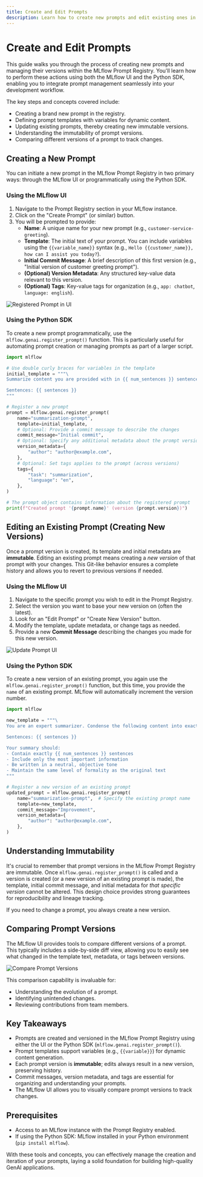 ```yaml
---
title: Create and Edit Prompts
description: Learn how to create new prompts and edit existing ones in the MLflow Prompt Registry using both the UI and Python APIs.
---
```


# Create and Edit Prompts

This guide walks you through the process of creating new prompts and managing their versions within the MLflow Prompt Registry. You'll learn how to perform these actions using both the MLflow UI and the Python SDK, enabling you to integrate prompt management seamlessly into your development workflow.

The key steps and concepts covered include:

- Creating a brand new prompt in the registry.
- Defining prompt templates with variables for dynamic content.
- Updating existing prompts, thereby creating new immutable versions.
- Understanding the immutability of prompt versions.
- Comparing different versions of a prompt to track changes.

## Creating a New Prompt

You can initiate a new prompt in the MLflow Prompt Registry in two primary ways: through the MLflow UI or programmatically using the Python SDK.

### Using the MLflow UI

1.  Navigate to the Prompt Registry section in your MLflow instance.
2.  Click on the "Create Prompt" (or similar) button.
3.  You will be prompted to provide:
    - **Name**: A unique name for your new prompt (e.g., `customer-service-greeting`).
    - **Template**: The initial text of your prompt. You can include variables using the `{{variable_name}}` syntax (e.g., `Hello {{customer_name}}, how can I assist you today?`).
    - **Initial Commit Message**: A brief description of this first version (e.g., "Initial version of customer greeting prompt").
    - **(Optional) Version Metadata**: Any structured key-value data relevant to this version.
    - **(Optional) Tags**: Key-value tags for organization (e.g., `app: chatbot`, `language: english`).

![Registered Prompt in UI](/images/llms/prompt-registry/registered-prompt.png)

### Using the Python SDK

To create a new prompt programmatically, use the `mlflow.genai.register_prompt()` function. This is particularly useful for automating prompt creation or managing prompts as part of a larger script.

```python
import mlflow

# Use double curly braces for variables in the template
initial_template = """\
Summarize content you are provided with in {{ num_sentences }} sentences.

Sentences: {{ sentences }}
"""

# Register a new prompt
prompt = mlflow.genai.register_prompt(
    name="summarization-prompt",
    template=initial_template,
    # Optional: Provide a commit message to describe the changes
    commit_message="Initial commit",
    # Optional: Specify any additional metadata about the prompt version
    version_metadata={
        "author": "author@example.com",
    },
    # Optional: Set tags applies to the prompt (across versions)
    tags={
        "task": "summarization",
        "language": "en",
    },
)

# The prompt object contains information about the registered prompt
print(f"Created prompt '{prompt.name}' (version {prompt.version})")
```

## Editing an Existing Prompt (Creating New Versions)

Once a prompt version is created, its template and initial metadata are **immutable**. Editing an existing prompt means creating a _new version_ of that prompt with your changes. This Git-like behavior ensures a complete history and allows you to revert to previous versions if needed.

### Using the MLflow UI

1.  Navigate to the specific prompt you wish to edit in the Prompt Registry.
2.  Select the version you want to base your new version on (often the latest).
3.  Look for an "Edit Prompt" or "Create New Version" button.
4.  Modify the template, update metadata, or change tags as needed.
5.  Provide a new **Commit Message** describing the changes you made for this new version.

![Update Prompt UI](/images/llms/prompt-registry/update-prompt-ui.png)

### Using the Python SDK

To create a new version of an existing prompt, you again use the `mlflow.genai.register_prompt()` function, but this time, you provide the `name` of an existing prompt. MLflow will automatically increment the version number.

```python
import mlflow

new_template = """\
You are an expert summarizer. Condense the following content into exactly {{ num_sentences }} clear and informative sentences that capture the key points.

Sentences: {{ sentences }}

Your summary should:
- Contain exactly {{ num_sentences }} sentences
- Include only the most important information
- Be written in a neutral, objective tone
- Maintain the same level of formality as the original text
"""

# Register a new version of an existing prompt
updated_prompt = mlflow.genai.register_prompt(
    name="summarization-prompt",  # Specify the existing prompt name
    template=new_template,
    commit_message="Improvement",
    version_metadata={
        "author": "author@example.com",
    },
)
```

## Understanding Immutability

It's crucial to remember that prompt versions in the MLflow Prompt Registry are immutable. Once `mlflow.genai.register_prompt()` is called and a version is created (or a new version of an existing prompt is made), the template, initial commit message, and initial metadata for _that specific version_ cannot be altered. This design choice provides strong guarantees for reproducibility and lineage tracking.

If you need to change a prompt, you always create a new version.

## Comparing Prompt Versions

The MLflow UI provides tools to compare different versions of a prompt. This typically includes a side-by-side diff view, allowing you to easily see what changed in the template text, metadata, or tags between versions.

![Compare Prompt Versions](/images/llms/prompt-registry/compare-prompt-versions.png)

This comparison capability is invaluable for:

- Understanding the evolution of a prompt.
- Identifying unintended changes.
- Reviewing contributions from team members.

## Key Takeaways

- Prompts are created and versioned in the MLflow Prompt Registry using either the UI or the Python SDK (`mlflow.genai.register_prompt()`).
- Prompt templates support variables (e.g., `{{variable}}`) for dynamic content generation.
- Each prompt version is **immutable**; edits always result in a new version, preserving history.
- Commit messages, version metadata, and tags are essential for organizing and understanding your prompts.
- The MLflow UI allows you to visually compare prompt versions to track changes.

## Prerequisites

- Access to an MLflow instance with the Prompt Registry enabled.
- If using the Python SDK: MLflow installed in your Python environment (`pip install mlflow`).

With these tools and concepts, you can effectively manage the creation and iteration of your prompts, laying a solid foundation for building high-quality GenAI applications.
